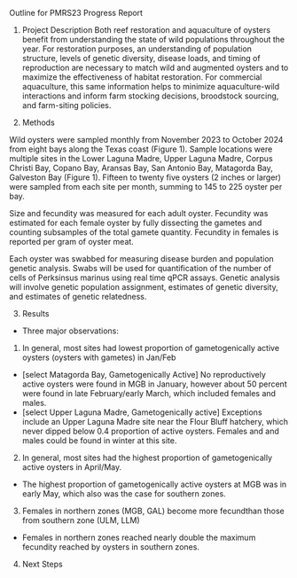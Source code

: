 

Outline for PMRS23 Progress Report

1) Project Description
Both reef restoration and aquaculture of oysters benefit from understanding the state of wild populations throughout the year. For restoration purposes, an understanding of population structure, levels of genetic diversity, disease loads, and timing of reproduction are necessary to match wild and augmented oysters and to maximize the effectiveness of habitat restoration. For commercial aquaculture, this same information helps to minimize aquaculture-wild interactions and inform farm stocking decisions, broodstock sourcing, and farm-siting policies. 

2) Methods

Wild oysters were sampled monthly from November 2023 to October 2024 from eight bays along the Texas coast (Figure 1). Sample locations were multiple sites in the Lower Laguna Madre, Upper Laguna Madre, Corpus Christi Bay, Copano Bay, Aransas Bay, San Antonio Bay, Matagorda Bay, Galveston Bay (Figure 1). Fifteen to twenty five oysters (2 inches or larger) were sampled from each site per month, summing to 145 to 225 oyster per bay. 

Size and fecundity was measured for each adult oyster. Fecundity was
estimated for each female oyster by fully dissecting the gametes and counting subsamples of the total gamete quantity. Fecundity in females is reported per gram of oyster meat.

Each oyster was swabbed for measuring disease burden and population genetic analysis. Swabs will be used for quantification of the number of cells of Perksinsus marinus using real time qPCR assays. Genetic analysis will involve genetic population assignment, estimates of genetic diversity, and estimates of genetic relatedness.  
 
3) Results
 * Three major observations:
 
 1) In general, most sites had lowest proportion of gametogenically active oysters (oysters with gametes) in Jan/Feb
 * [select Matagorda Bay, Gametogenically Active] No reproductively active oysters were found in MGB in January, however about 50 percent were found in late February/early March, which included females and males. 
 * [select Upper Laguna Madre, Gametogenically active] Exceptions include an Upper Laguna Madre site near the Flour Bluff hatchery, which never dipped below 0.4 proportion of active oysters. Females and and males could be found in winter at this site.

2) In general, most sites had the highest proportion of gametogenically active oysters in April/May.
  * The highest proportion of gametogenically active oysters at MGB was in early May, which also was the case for southern zones.
  
3) Females in northern zones (MGB, GAL) become more fecundthan those from southern zone (ULM, LLM)
  * Females in northern zones reached nearly double the maximum fecundity reached by oysters in southern zones. 


4) Next Steps


